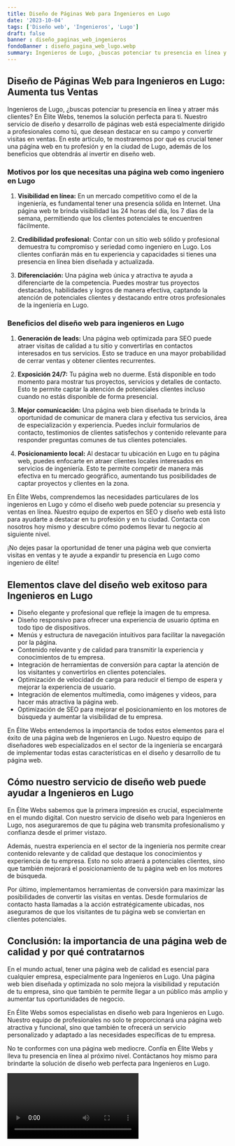 ```yaml
---
title: Diseño de Páginas Web para Ingenieros en Lugo
date: '2023-10-04'
tags: ['Diseño web', 'Ingenieros', 'Lugo']
draft: false
banner : diseño_paginas_web_ingenieros
fondoBanner : diseño_pagina_web_lugo.webp
summary: Ingenieros de Lugo, ¿buscas potenciar tu presencia en línea y atraer más clientes? En Élite Webs, tenemos la solución perfecta para ti. Nuestro servicio de diseño y desarrollo de páginas web está especialmente dirigido a profesionales como tú, que desean destacar en su campo y convertir visitas en ventas. En este artículo, te mostraremos por qué es crucial tener una página web en tu profesión y en la ciudad de Lugo, además de los beneficios que obtendrás al invertir en diseño web.
---
```


## Diseño de Páginas Web para Ingenieros en Lugo: Aumenta tus Ventas

Ingenieros de Lugo, ¿buscas potenciar tu presencia en línea y atraer más clientes? En Élite Webs, tenemos la solución perfecta para ti. Nuestro servicio de diseño y desarrollo de páginas web está especialmente dirigido a profesionales como tú, que desean destacar en su campo y convertir visitas en ventas. En este artículo, te mostraremos por qué es crucial tener una página web en tu profesión y en la ciudad de Lugo, además de los beneficios que obtendrás al invertir en diseño web.

### Motivos por los que necesitas una página web como ingeniero en Lugo

1. **Visibilidad en línea:** En un mercado competitivo como el de la ingeniería, es fundamental tener una presencia sólida en Internet. Una página web te brinda visibilidad las 24 horas del día, los 7 días de la semana, permitiendo que los clientes potenciales te encuentren fácilmente.

2. **Credibilidad profesional:** Contar con un sitio web sólido y profesional demuestra tu compromiso y seriedad como ingeniero en Lugo. Los clientes confiarán más en tu experiencia y capacidades si tienes una presencia en línea bien diseñada y actualizada.

3. **Diferenciación:** Una página web única y atractiva te ayuda a diferenciarte de la competencia. Puedes mostrar tus proyectos destacados, habilidades y logros de manera efectiva, captando la atención de potenciales clientes y destacando entre otros profesionales de la ingeniería en Lugo.

### Beneficios del diseño web para ingenieros en Lugo

1. **Generación de leads:** Una página web optimizada para SEO puede atraer visitas de calidad a tu sitio y convertirlas en contactos interesados en tus servicios. Esto se traduce en una mayor probabilidad de cerrar ventas y obtener clientes recurrentes.

2. **Exposición 24/7:** Tu página web no duerme. Está disponible en todo momento para mostrar tus proyectos, servicios y detalles de contacto. Esto te permite captar la atención de potenciales clientes incluso cuando no estás disponible de forma presencial.

3. **Mejor comunicación:** Una página web bien diseñada te brinda la oportunidad de comunicar de manera clara y efectiva tus servicios, área de especialización y experiencia. Puedes incluir formularios de contacto, testimonios de clientes satisfechos y contenido relevante para responder preguntas comunes de tus clientes potenciales.

4. **Posicionamiento local:** Al destacar tu ubicación en Lugo en tu página web, puedes enfocarte en atraer clientes locales interesados en servicios de ingeniería. Esto te permite competir de manera más efectiva en tu mercado geográfico, aumentando tus posibilidades de captar proyectos y clientes en la zona.

En Élite Webs, comprendemos las necesidades particulares de los ingenieros en Lugo y cómo el diseño web puede potenciar su presencia y ventas en línea. Nuestro equipo de expertos en SEO y diseño web está listo para ayudarte a destacar en tu profesión y en tu ciudad. Contacta con nosotros hoy mismo y descubre cómo podemos llevar tu negocio al siguiente nivel.

¡No dejes pasar la oportunidad de tener una página web que convierta visitas en ventas y te ayude a expandir tu presencia en Lugo como ingeniero de élite!

<GifSeo />

<Cta />

## Elementos clave del diseño web exitoso para Ingenieros en Lugo

- Diseño elegante y profesional que refleje la imagen de tu empresa.
- Diseño responsivo para ofrecer una experiencia de usuario óptima en todo tipo de dispositivos.
- Menús y estructura de navegación intuitivos para facilitar la navegación por la página.
- Contenido relevante y de calidad para transmitir la experiencia y conocimientos de tu empresa.
- Integración de herramientas de conversión para captar la atención de los visitantes y convertirlos en clientes potenciales.
- Optimización de velocidad de carga para reducir el tiempo de espera y mejorar la experiencia de usuario.
- Integración de elementos multimedia, como imágenes y videos, para hacer más atractiva la página web.
- Optimización de SEO para mejorar el posicionamiento en los motores de búsqueda y aumentar la visibilidad de tu empresa.

En Élite Webs entendemos la importancia de todos estos elementos para el éxito de una página web de Ingenieros en Lugo. Nuestro equipo de diseñadores web especializados en el sector de la ingeniería se encargará de implementar todas estas características en el diseño y desarrollo de tu página web.

## Cómo nuestro servicio de diseño web puede ayudar a Ingenieros en Lugo

En Élite Webs sabemos que la primera impresión es crucial, especialmente en el mundo digital. Con nuestro servicio de diseño web para Ingenieros en Lugo, nos aseguraremos de que tu página web transmita profesionalismo y confianza desde el primer vistazo.

Además, nuestra experiencia en el sector de la ingeniería nos permite crear contenido relevante y de calidad que destaque los conocimientos y experiencia de tu empresa. Esto no solo atraerá a potenciales clientes, sino que también mejorará el posicionamiento de tu página web en los motores de búsqueda.

Por último, implementamos herramientas de conversión para maximizar las posibilidades de convertir las visitas en ventas. Desde formularios de contacto hasta llamadas a la acción estratégicamente ubicadas, nos aseguramos de que los visitantes de tu página web se conviertan en clientes potenciales.

## Conclusión: la importancia de una página web de calidad y por qué contratarnos

En el mundo actual, tener una página web de calidad es esencial para cualquier empresa, especialmente para Ingenieros en Lugo. Una página web bien diseñada y optimizada no solo mejora la visibilidad y reputación de tu empresa, sino que también te permite llegar a un público más amplio y aumentar tus oportunidades de negocio.

En Élite Webs somos especialistas en diseño web para Ingenieros en Lugo. Nuestro equipo de profesionales no solo te proporcionará una página web atractiva y funcional, sino que también te ofrecerá un servicio personalizado y adaptado a las necesidades específicas de tu empresa.

No te conformes con una página web mediocre. Confía en Élite Webs y lleva tu presencia en línea al próximo nivel. Contáctanos hoy mismo para brindarte la solución de diseño web perfecta para Ingenieros en Lugo.

<Video />

<CtaBot job='Ingenieros' city='Lugo'/>

<Gmaps query='Lugo+españa+maps' />
